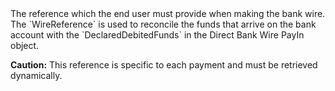   
<ParamField body="WireReference" type="string">  
<MaxLength255Characters />     
The reference which the end user must provide when making the bank wire. The `WireReference` is used to reconcile the funds that arrive on the bank account with the `DeclaredDebitedFunds` in the Direct Bank Wire PayIn object.  

**Caution:** This reference is specific to each payment and must be retrieved dynamically.
</ParamField>